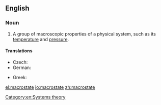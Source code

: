 ==English==
{{wikipedia|Microstate (statistical mechanics)}}
===Noun===
{{en-noun}}

# {{physics}} A group of macroscopic properties of a physical system, such as its [[temperature]] and [[pressure]].

====Translations====
{{trans-top|group of properties}}
* Czech: {{t-|cs|makrostav|m}}
* German: {{t-|de|Makrozustand|m}}
{{trans-mid}}
* Greek: {{t+|el|μακροκατάσταση|f|tr=makrokatástasi}}
{{trans-bottom}}

[[Category:en:Systems theory]]

[[el:macrostate]]
[[io:macrostate]]
[[zh:macrostate]]